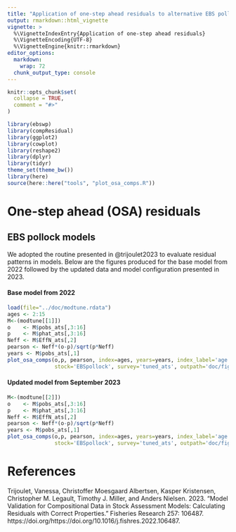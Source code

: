 ```yaml
---
title: "Application of one-step ahead residuals to alternative EBS pollock model specifications"
output: rmarkdown::html_vignette
vignette: >
  %\VignetteIndexEntry{Application of one-step ahead residuals}
  %\VignetteEncoding{UTF-8}
  %\VignetteEngine{knitr::rmarkdown}
editor_options: 
  markdown: 
    wrap: 72
  chunk_output_type: console
---
```


```r
knitr::opts_chunk$set(
  collapse = TRUE,
  comment = "#>"
)
```

```r
library(ebswp)
library(compResidual)
library(ggplot2)
library(cowplot)
library(reshape2)
library(dplyr)
library(tidyr)
theme_set(theme_bw())
library(here)
source(here::here("tools", "plot_osa_comps.R"))
```



# One-step ahead (OSA) residuals

## EBS pollock models
We adopted the routine presented in @trijoulet2023 to evaluate residual
patterns in models. Below are the figures produced for the base model
from 2022 followed by the updated data and model configuration presented
in 2023.

#### Base model from 2022


```r
load(file="../doc/modtune.rdata")
ages <- 2:15
M<-(modtune[[1]])
o    <- M$pobs_ats[,3:16]
p    <- M$phat_ats[,3:16]
Neff <- M$EffN_ats[,2]
pearson <- Neff*(o-p)/sqrt(p*Neff)
years <- M$pobs_ats[,1]
plot_osa_comps(o,p, pearson, index=ages, years=years, index_label='age', Neff=Neff,
               stock='EBSpollock', survey='tuned_ats', outpath='doc/figs')
```


#### Updated model from September 2023

```r
M<-(modtune[[2]])
o    <- M$pobs_ats[,3:16]
p    <- M$phat_ats[,3:16]
Neff <- M$EffN_ats[,2]
pearson <- Neff*(o-p)/sqrt(p*Neff)
years <- M$pobs_ats[,1]
plot_osa_comps(o,p, pearson, index=ages, years=years, index_label='age', Neff=Neff,
               stock='EBSpollock', survey='tuned_ats', outpath='doc/figs')
```

# References

Trijoulet, Vanessa, Christoffer Moesgaard Albertsen, Kasper Kristensen, Christopher M. Legault, Timothy J. Miller, and Anders Nielsen. 2023. “Model Validation for Compositional Data in Stock Assessment Models: Calculating Residuals with Correct Properties.” Fisheries Research 257: 106487. https://doi.org/https://doi.org/10.1016/j.fishres.2022.106487.
